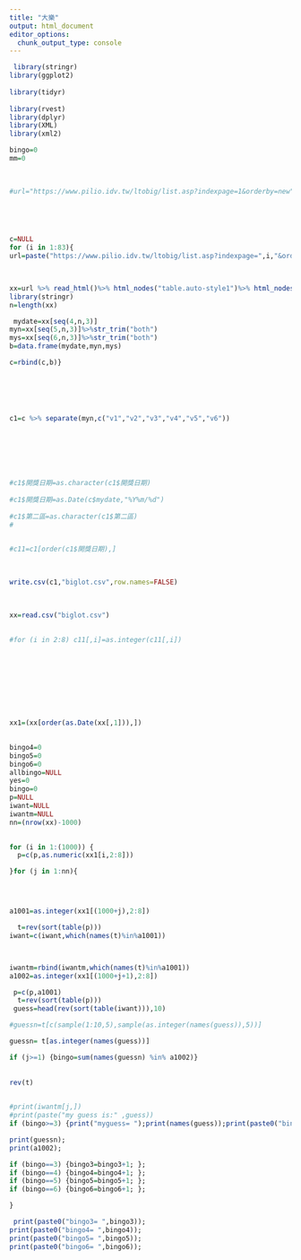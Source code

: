 ```yaml
---
title: "大樂"
output: html_document
editor_options: 
  chunk_output_type: console
---
```

 

```r
 
 library(stringr)
library(ggplot2)
 
library(tidyr)
 
library(rvest)
library(dplyr)
library(XML)
library(xml2)

bingo=0
mm=0

 
 
#url="https://www.pilio.idv.tw/ltobig/list.asp?indexpage=1&orderby=new"
 




c=NULL
for (i in 1:83){
url=paste("https://www.pilio.idv.tw/ltobig/list.asp?indexpage=",i,"&orderby=new",sep="")

 

xx=url %>% read_html()%>% html_nodes("table.auto-style1")%>% html_nodes("tr")%>% html_nodes("td") %>%html_text()
library(stringr)
n=length(xx)

 mydate=xx[seq(4,n,3)]
myn=xx[seq(5,n,3)]%>%str_trim("both")  
mys=xx[seq(6,n,3)]%>%str_trim("both")
b=data.frame(mydate,myn,mys)

c=rbind(c,b)}




 

c1=c %>% separate(myn,c("v1","v2","v3","v4","v5","v6"))
 

 
 



#c1$開獎日期=as.character(c1$開獎日期)
 
#c1$開獎日期=as.Date(c$mydate,"%Y%m/%d")
 
#c1$第二區=as.character(c1$第二區)
# 
  

#c11=c1[order(c1$開獎日期),]

 
 
write.csv(c1,"biglot.csv",row.names=FALSE)

  
 
xx=read.csv("biglot.csv") 
 
 
#for (i in 2:8) c11[,i]=as.integer(c11[,i])
 
 
 
 
 
 
 
 

xx1=(xx[order(as.Date(xx[,1])),])
 
```



```r
bingo4=0
bingo5=0
bingo6=0
allbingo=NULL  
yes=0
bingo=0
p=NULL
iwant=NULL
iwantm=NULL
nn=(nrow(xx)-1000)
 

for (i in 1:(1000)) {
  p=c(p,as.numeric(xx1[i,2:8]))

}for (j in 1:nn){ 




a1001=as.integer(xx1[(1000+j),2:8])

  t=rev(sort(table(p))) 
iwant=c(iwant,which(names(t)%in%a1001))



iwantm=rbind(iwantm,which(names(t)%in%a1001))
a1002=as.integer(xx1[(1000+j+1),2:8])

 p=c(p,a1001)
  t=rev(sort(table(p))) 
 guess=head(rev(sort(table(iwant))),10)

#guessn=t[c(sample(1:10,5),sample(as.integer(names(guess)),5))]

guessn= t[as.integer(names(guess))]

if (j>=1) {bingo=sum(names(guessn) %in% a1002)}
 
 
rev(t)

 
#print(iwantm[j,])
#print(paste("my guess is:" ,guess))
if (bingo>=3) {print("myguess= ");print(names(guess));print(paste0("bingo is:  ",bingo));allbingo=c(allbingo,bingo);yes=yes+1;print(paste("yes= ",yes,j));print(paste("max= ",max(allbingo)))};

print(guessn);
print(a1002);

if (bingo==3) {bingo3=bingo3+1; };
if (bingo==4) {bingo4=bingo4+1; };  
if (bingo==5) {bingo5=bingo5+1; };
if (bingo==6) {bingo6=bingo6+1; }; 

}

 print(paste0("bingo3= ",bingo3));
print(paste0("bingo4= ",bingo4));
print(paste0("bingo5= ",bingo5));
print(paste0("bingo6= ",bingo6));

 

```
 

    